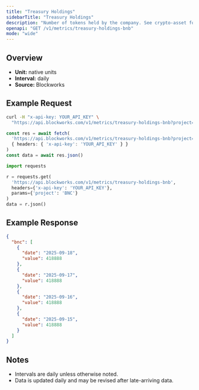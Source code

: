 ```yaml
---
title: "Treasury Holdings"
sidebarTitle: "Treasury Holdings"
description: "Number of tokens held by the company. See crypto-asset for asset indicator"
openapi: "GET /v1/metrics/treasury-holdings-bnb"
mode: "wide"
---
```


## Overview

- **Unit:** native units
- **Interval:** daily
- **Source:** Blockworks

## Example Request

<CodeGroup>

```bash cURL
curl -H "x-api-key: YOUR_API_KEY" \
  "https://api.blockworks.com/v1/metrics/treasury-holdings-bnb?project=BNC"
```

```typescript TypeScript
const res = await fetch(
  'https://api.blockworks.com/v1/metrics/treasury-holdings-bnb?project=BNC',
  { headers: { 'x-api-key': 'YOUR_API_KEY' } }
)
const data = await res.json()
```

```python Python
import requests

r = requests.get(
  'https://api.blockworks.com/v1/metrics/treasury-holdings-bnb',
  headers={'x-api-key': 'YOUR_API_KEY'},
  params={'project': 'BNC'}
)
data = r.json()
```

</CodeGroup>

## Example Response

```json
{
  "bnc": [
    {
      "date": "2025-09-18",
      "value": 418888
    },
    {
      "date": "2025-09-17",
      "value": 418888
    },
    {
      "date": "2025-09-16",
      "value": 418888
    },
    {
      "date": "2025-09-15",
      "value": 418888
    }
  ]
}
```

## Notes
- Intervals are daily unless otherwise noted.
- Data is updated daily and may be revised after late-arriving data.
